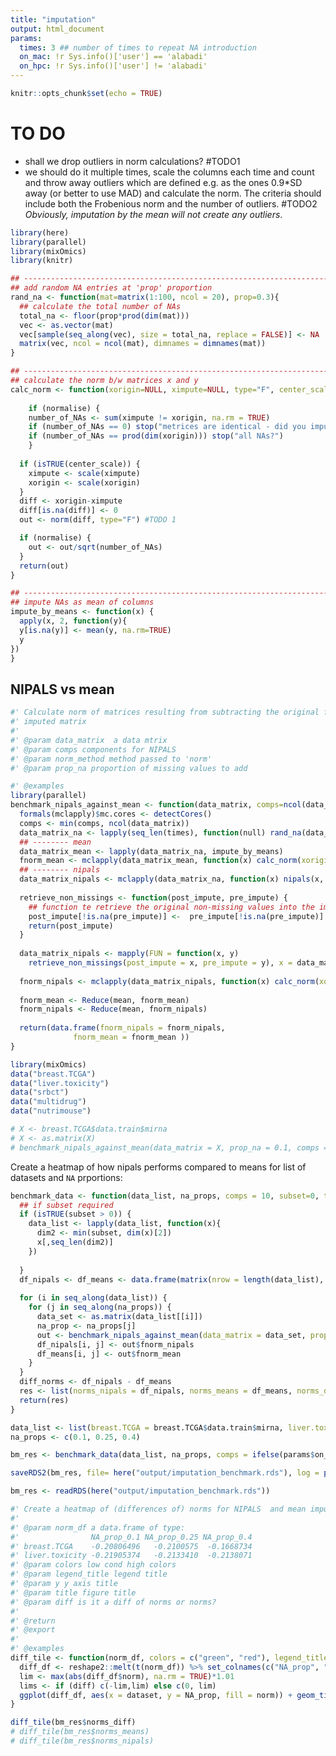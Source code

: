 ```yaml
---
title: "imputation"
output: html_document
params:
  times: 3 ## number of times to repeat NA introduction
  on_mac: !r Sys.info()['user'] == 'alabadi'
  on_hpc: !r Sys.info()['user'] != 'alabadi'
---
```


```r
knitr::opts_chunk$set(echo = TRUE)
```

# TO DO

* shall we drop outliers in norm calculations? #TODO1
* we should do it multiple times, scale the columns each time and count and throw away outliers 
  which are defined e.g. as the ones 0.9*SD away (or better to use MAD) and calculate the norm.
  The criteria should include both the Frobenious norm and the number of outliers. #TODO2
  _Obviously, imputation by the mean will not create any outliers_.

```r
library(here)
library(parallel)
library(mixOmics)
library(knitr)
```

```r
## ------------------------------------------------------------------------ ##
## add random NA entries at 'prop' proportion
rand_na <- function(mat=matrix(1:100, ncol = 20), prop=0.3){
  ## calculate the total number of NAs
  total_na <- floor(prop*prod(dim(mat)))
  vec <- as.vector(mat)
  vec[sample(seq_along(vec), size = total_na, replace = FALSE)] <- NA
  matrix(vec, ncol = ncol(mat), dimnames = dimnames(mat))
}

## ------------------------------------------------------------------------ ##
## calculate the norm b/w matrices x and y
calc_norm <- function(xorigin=NULL, ximpute=NULL, type="F", center_scale=TRUE, normalise = TRUE) {
  
    if (normalise) {
    number_of_NAs <- sum(ximpute != xorigin, na.rm = TRUE)
    if (number_of_NAs == 0) stop("metrices are identical - did you impute?")
    if (number_of_NAs == prod(dim(xorigin))) stop("all NAs?")
    }
  
  if (isTRUE(center_scale)) {
    ximpute <- scale(ximpute)
    xorigin <- scale(xorigin)
  }
  diff <- xorigin-ximpute
  diff[is.na(diff)] <- 0
  out <- norm(diff, type="F") #TODO 1

  if (normalise) {
    out <- out/sqrt(number_of_NAs)
  }
  return(out)
}

## ------------------------------------------------------------------------ ##
## impute NAs as mean of columns
impute_by_means <- function(x) {
  apply(x, 2, function(y){
  y[is.na(y)] <- mean(y, na.rm=TRUE)
  y
})
}
```

## NIPALS vs mean

```r
#' Calculate norm of matrices resulting from subtracting the original from
#' imputed matrix
#'
#' @param data_matrix  a data mtrix
#' @param comps components for NIPALS
#' @param norm_method method passed to 'norm'
#' @param prop_na proportion of missing values to add

#' @examples
library(parallel)
benchmark_nipals_against_mean <- function(data_matrix, comps=ncol(data_matrix), norm_method="F", prop_na=0.3, times=3) {
  formals(mclapply)$mc.cores <- detectCores()
  comps <- min(comps, ncol(data_matrix))
  data_matrix_na <- lapply(seq_len(times), function(null) rand_na(data_matrix, prop = prop_na))
  ## -------- mean
  data_matrix_mean <- lapply(data_matrix_na, impute_by_means)
  fnorm_mean <- mclapply(data_matrix_mean, function(x) calc_norm(xorigin = data_matrix, ximpute = x))
  ## -------- nipals
  data_matrix_nipals <- mclapply(data_matrix_na, function(x) nipals(x, ncomp = comps, reconst = TRUE)$rec)
  
  retrieve_non_missings <- function(post_impute, pre_impute) {
    ## function te retrieve the original non-missing values into the imputed matrix
    post_impute[!is.na(pre_impute)] <-  pre_impute[!is.na(pre_impute)]
    return(post_impute)
  }
  
  data_matrix_nipals <- mapply(FUN = function(x, y) 
    retrieve_non_missings(post_impute = x, pre_impute = y), x = data_matrix_nipals, y = data_matrix_na, SIMPLIFY = FALSE)
  
  fnorm_nipals <- mclapply(data_matrix_nipals, function(x) calc_norm(xorigin = data_matrix, ximpute = x))
  
  fnorm_mean <- Reduce(mean, fnorm_mean)
  fnorm_nipals <- Reduce(mean, fnorm_nipals)
  
  return(data.frame(fnorm_nipals = fnorm_nipals,
              fnorm_mean = fnorm_mean )) 
}
```

```r
library(mixOmics)
data("breast.TCGA")
data("liver.toxicity")
data("srbct")
data("multidrug")
data("nutrimouse")
```

```r
# X <- breast.TCGA$data.train$mirna
# X <- as.matrix(X)
# benchmark_nipals_against_mean(data_matrix = X, prop_na = 0.1, comps = 3, times = params$times)
```

Create a heatmap of how nipals performs compared to means for list of datasets and `NA` prportions:

```r
benchmark_data <- function(data_list, na_props, comps = 10, subset=0, times=2) {
  ## if subset required
  if (isTRUE(subset > 0)) {
    data_list <- lapply(data_list, function(x){
      dim2 <- min(subset, dim(x)[2])
      x[,seq_len(dim2)]
    })
    
  }
  df_nipals <- df_means <- data.frame(matrix(nrow = length(data_list), ncol = length(na_props), dimnames = list(names(data_list), paste0("NA_prop_", na_props))))
  
  for (i in seq_along(data_list)) {
    for (j in seq_along(na_props)) {
      data_set <- as.matrix(data_list[[i]])
      na_prop <- na_props[j]
      out <- benchmark_nipals_against_mean(data_matrix = data_set, prop_na = na_prop, comps = comps, times = times)
      df_nipals[i, j] <- out$fnorm_nipals
      df_means[i, j] <- out$fnorm_mean
    }
  }
  diff_norms <- df_nipals - df_means
  res <- list(norms_nipals = df_nipals, norms_means = df_means, norms_diff = diff_norms)
  return(res)
}
```

```r
data_list <- list(breast.TCGA = breast.TCGA$data.train$mirna, liver.toxicity = liver.toxicity$gene, multidrug = multidrug$ABC.trans, srbct = srbct$gene, nutrimouse = nutrimouse$gene)
na_props <- c(0.1, 0.25, 0.4)
```


```r
bm_res <- benchmark_data(data_list, na_props, comps = ifelse(params$on_mac, 3L, 10L), subset = ifelse(params$on_mac, 30L, 0L), times = params$times)
```
```r
saveRDS2(bm_res, file= here("output/imputation_benchmark.rds"), log = paste("mixOmics data -",paste(names(params),":",params, collapse = " ")), suffix = "auto")
```
```r
bm_res <- readRDS(here("output/imputation_benchmark.rds"))
```



```r
#' Create a heatmap of (differences of) norms for NIPALS  and mean imputation methods
#'
#' @param norm_df a data.frame of type:
#'                NA_prop_0.1 NA_prop_0.25 NA_prop_0.4
#' breast.TCGA    -0.20806496   -0.2100575  -0.1668734
#' liver.toxicity -0.21905374   -0.2133410  -0.2138071
#' @param colors low cond high colors
#' @param legend_title legend title
#' @param y y axis title
#' @param title figure title
#' @param diff is it a diff of norms or norms?
#'
#' @return
#' @export
#'
#' @examples
diff_tile <- function(norm_df, colors = c("green", "red"), legend_title = "norm(nipals-mean)\n(standardised)", y = "Proportion of NAs in data", title = "NIPALS vs mean imputation", diff = TRUE) {
  diff_df <- reshape2::melt(t(norm_df)) %>% set_colnames(c("NA_prop", "dataset", "norm"))
  lim <- max(abs(diff_df$norm), na.rm = TRUE)*1.01
  lims <- if (diff) c(-lim,lim) else c(0, lim)
  ggplot(diff_df, aes(x = dataset, y = NA_prop, fill = norm)) + geom_tile() + scale_fill_gradientn(colors = colors, limits=lims) + guides(fill = guide_legend(title = legend_title)) + labs(y = y, title = title)
}
```

```r
diff_tile(bm_res$norms_diff)
# diff_tile(bm_res$norms_means)
# diff_tile(bm_res$norms_nipals)
```




